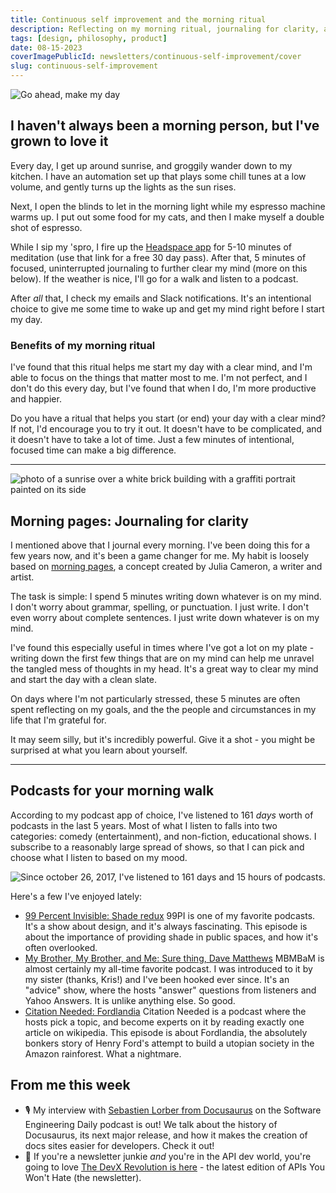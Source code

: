 ```yaml
---
title: Continuous self improvement and the morning ritual
description: Reflecting on my morning ritual, journaling for clarity, and podcasts for your morning walk
tags: [design, philosophy, product]
date: 08-15-2023
coverImagePublicId: newsletters/continuous-self-improvement/cover
slug: continuous-self-improvement
---
```


<Image
  publicId="newsletters/continuous-self-improvement/cover"
  alt="Go ahead, make my day"
/>

## I haven't always been a morning person, but I've grown to love it

Every day, I get up around sunrise, and groggily wander down to my kitchen. I have an automation set up that plays some chill tunes at a low volume, and gently turns up the lights as the sun rises.

Next, I open the blinds to let in the morning light while my espresso machine warms up. I put out some food for my cats, and then I make myself a double shot of espresso.

While I sip my 'spro, I fire up the [Headspace app](https://www.headspace.com/referral/z6jb3?slug=cebee0&audio=false) for 5-10 minutes of meditation (use that link for a free 30 day pass). After that, 5 minutes of focused, uninterrupted journaling to further clear my mind (more on this below). If the weather is nice, I'll go for a walk and listen to a podcast.

After _all_ that, I check my emails and Slack notifications. It's an intentional choice to give me some time to wake up and get my mind right before I start my day.

### Benefits of my morning ritual

I've found that this ritual helps me start my day with a clear mind, and I'm able to focus on the things that matter most to me. I'm not perfect, and I don't do this every day, but I've found that when I do, I'm more productive and happier.

Do you have a ritual that helps you start (or end) your day with a clear mind? If not, I'd encourage you to try it out. It doesn't have to be complicated, and it doesn't have to take a lot of time. Just a few minutes of intentional, focused time can make a big difference.

---

<Image
  publicId="newsletters/continuous-self-improvement/morning-sunrise"
  alt="photo of a sunrise over a white brick building with a graffiti portrait painted on its side"
  caption="Benefits of early morning walks: breath-taking sunrises. Mural by artist Nick Napoletano."
/>

## Morning pages: Journaling for clarity

I mentioned above that I journal every morning. I've been doing this for a few years now, and it's been a game changer for me. My habit is loosely based on [morning pages](https://juliacameronlive.com/basic-tools/morning-pages/), a concept created by Julia Cameron, a writer and artist.

The task is simple: I spend 5 minutes writing down whatever is on my mind. I don't worry about grammar, spelling, or punctuation. I just write. I don't even worry about complete sentences. I just write down whatever is on my mind.

I've found this especially useful in times where I've got a lot on my plate - writing down the first few things that are on my mind can help me unravel the tangled mess of thoughts in my head. It's a great way to clear my mind and start the day with a clean slate.

On days where I'm not particularly stressed, these 5 minutes are often spent reflecting on my goals, and the the people and circumstances in my life that I'm grateful for.

It may seem silly, but it's incredibly powerful. Give it a shot - you might be surprised at what you learn about yourself.

---

## Podcasts for your morning walk

According to my podcast app of choice, I've listened to 161 _days_ worth of podcasts in the last 5 years. Most of what I listen to falls into two categories: comedy (entertainment), and non-fiction, educational shows. I subscribe to a reasonably large spread of shows, so that I can pick and choose what I listen to based on my mood.

<Image
  publicId="newsletters/continuous-self-improvement/pod-count"
  alt="Since october 26, 2017, I've listened to 161 days and 15 hours of podcasts."
  caption="Can you overdose on podcasts? Asking for a friend."
/>

Here's a few I've enjoyed lately:

- [99 Percent Invisible: Shade redux](https://99percentinvisible.org/episode/shade-redux/) 99PI is one of my favorite podcasts. It's a show about design, and it's always fascinating. This episode is about the importance of providing shade in public spaces, and how it's often overlooked.
- [My Brother, My Brother, and Me: Sure thing, Dave Matthews](https://maximumfun.org/episodes/my-brother-my-brother-and-me/mbmbam-672-sure-thing-dave-matthews/) MBMBaM is almost certainly my all-time favorite podcast. I was introduced to it by my sister (thanks, Kris!) and I've been hooked ever since. It's an "advice" show, where the hosts "answer" questions from listeners and Yahoo Answers. It is unlike anything else. So good.
- [Citation Needed: Fordlandia](https://www.citationpod.com/fordlandia/) Citation Needed is a podcast where the hosts pick a topic, and become experts on it by reading exactly one article on wikipedia. This episode is about Fordlandia, the absolutely bonkers story of Henry Ford's attempt to build a utopian society in the Amazon rainforest. What a nightmare.

## From me this week

- 🎙️ My interview with [Sebastien Lorber from Docusaurus](https://softwareengineeringdaily.com/2023/08/03/simplifying-documentation/) on the Software Engineering Daily podcast is out! We talk about the history of Docusaurus, its next major release, and how it makes the creation of docs sites easier for developers. Check it out!
- 📰 If you're a newsletter junkie _and_ you're in the API dev world, you're going to love [The DevX Revolution is here](https://apisyouwonthate.com/newsletter/developer-experience-revolution/) - the latest edition of APIs You Won't Hate (the newsletter).
